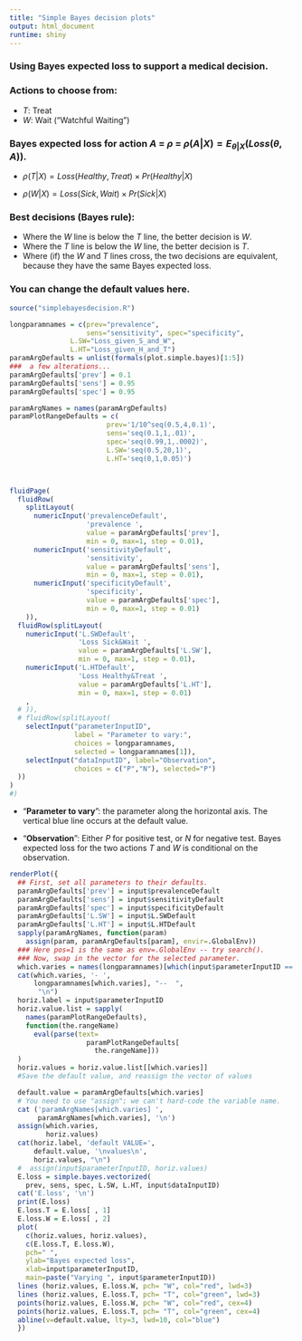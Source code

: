 ```yaml
---
title: "Simple Bayes decision plots"
output: html_document
runtime: shiny
---
```


 
### Using Bayes expected loss to support a medical decision. 

### Actions to choose from:

* $T$: Treat
* $W$: Wait ("Watchful Waiting")

### Bayes expected loss for action $A$ = $\rho$ = $\rho (A|X) = {E_{\theta |X}}(Loss(\theta, A))$.

* $\rho (T|X) = Loss(Healthy, Treat) \times Pr(Healthy | X)$

* $\rho (W|X) = Loss(Sick, Wait) \times Pr(Sick | X)$


### Best decisions  (Bayes rule):

* Where the $W$ line is below the $T$ line, the better decision is $W$.
* Where the $T$ line is below the $W$ line, the better decision is $T$.
* Where (if) the $W$ and $T$ lines cross, the two decisions are equivalent, because they have the same Bayes expected loss.


### You can change the default values here.


```r
source("simplebayesdecision.R")
```



```r
longparamnames = c(prev="prevalence", 
                   sens="sensitivity", spec="specificity",
               L.SW="Loss_given_S_and_W",
               L.HT="Loss_given_H_and_T")
paramArgDefaults = unlist(formals(plot.simple.bayes)[1:5])
###  a few alterations...
paramArgDefaults['prev'] = 0.1
paramArgDefaults['sens'] = 0.95
paramArgDefaults['spec'] = 0.95

paramArgNames = names(paramArgDefaults)
paramPlotRangeDefaults = c(
                        prev='1/10^seq(0.5,4,0.1)',
                        sens='seq(0.1,1,.01)',
                        spec='seq(0.99,1,.0002)',
                        L.SW='seq(0.5,20,1)',
                        L.HT='seq(0,1,0.05)')



fluidPage(
  fluidRow(
    splitLayout(
      numericInput('prevalenceDefault',
                   'prevalence ',
                   value = paramArgDefaults['prev'],
                   min = 0, max=1, step = 0.01),
      numericInput('sensitivityDefault',
                   'sensitivity',
                   value = paramArgDefaults['sens'],
                   min = 0, max=1, step = 0.01),
      numericInput('specificityDefault',
                   'specificity',
                   value = paramArgDefaults['spec'],
                   min = 0, max=1, step = 0.01)
    )),
  fluidRow(splitLayout(
    numericInput('L.SWDefault',
                 'Loss Sick&Wait ',
                 value = paramArgDefaults['L.SW'],
                 min = 0, max=1, step = 0.01),
    numericInput('L.HTDefault',
                 'Loss Healthy&Treat ',
                 value = paramArgDefaults['L.HT'],
                 min = 0, max=1, step = 0.01)
    ,
  # )),
  # fluidRow(splitLayout(
    selectInput("parameterInputID", 
                label = "Parameter to vary:",
                choices = longparamnames, 
                selected = longparamnames[1]),
    selectInput("dataInputID", label="Observation",
                choices = c("P","N"), selected="P")
  ))
)
#)
```

* "__Parameter to vary__":  the parameter along the horizontal axis. The vertical blue line occurs at the default value.

* "__Observation__":  Either $P$ for positive test, or $N$ for negative test. Bayes expected loss for the two actions $T$ and $W$ is conditional on the observation.



```r

renderPlot({
  ## First, set all parameters to their defaults.
  paramArgDefaults['prev'] = input$prevalenceDefault
  paramArgDefaults['sens'] = input$sensitivityDefault
  paramArgDefaults['spec'] = input$specificityDefault
  paramArgDefaults['L.SW'] = input$L.SWDefault
  paramArgDefaults['L.HT'] = input$L.HTDefault
  sapply(paramArgNames, function(param) 
    assign(param, paramArgDefaults[param], envir=.GlobalEnv))
  ### Here pos=1 is the same as env=.GlobalEnv -- try search().
  ### Now, swap in the vector for the selected parameter.
  which.varies = names(longparamnames)[which(input$parameterInputID == longparamnames)]
  cat(which.varies, '- ',
      longparamnames[which.varies], "--  ",
       "\n")
  horiz.label = input$parameterInputID 
  horiz.value.list = sapply(
    names(paramPlotRangeDefaults),
    function(the.rangeName)
      eval(parse(text=
                   paramPlotRangeDefaults[
                     the.rangeName]))
  )
  horiz.values = horiz.value.list[[which.varies]]
  #Save the default value, and reassign the vector of values

  default.value = paramArgDefaults[which.varies]
  # You need to use "assign"; we can't hard-code the variable name.
  cat ('paramArgNames[which.varies] ',
       paramArgNames[which.varies], '\n')
  assign(which.varies,
         horiz.values)
  cat(horiz.label, 'default VALUE=',
      default.value, '\nvalues\n', 
      horiz.values, "\n")
  #  assign(input$parameterInputID, horiz.values)
  E.loss = simple.bayes.vectorized(
    prev, sens, spec, L.SW, L.HT, input$dataInputID)
  cat('E.loss', '\n')
  print(E.loss)
  E.loss.T = E.loss[ , 1]
  E.loss.W = E.loss[ , 2]
  plot(
    c(horiz.values, horiz.values), 
    c(E.loss.T, E.loss.W), 
    pch=" ",
    ylab="Bayes expected loss",
    xlab=input$parameterInputID,
    main=paste("Varying ", input$parameterInputID))
  lines (horiz.values, E.loss.W, pch= "W", col="red", lwd=3)
  lines (horiz.values, E.loss.T, pch= "T", col="green", lwd=3)
  points(horiz.values, E.loss.W, pch= "W", col="red", cex=4)
  points(horiz.values, E.loss.T, pch= "T", col="green", cex=4)
  abline(v=default.value, lty=3, lwd=10, col="blue")
  })
  
```


